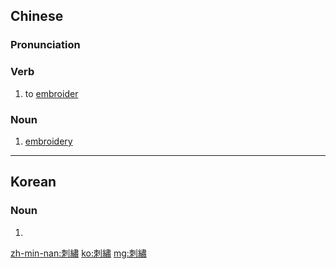 {{also|刺绣}}
==Chinese==
{{zh-forms|s=刺绣}}

===Pronunciation===
{{zh-pron
|m=cìxiù
|cat=v,n
}}

===Verb===
{{zh-verb}}

# to [[embroider]]

===Noun===
{{zh-noun}}

# [[embroidery]]

----

==Korean==
{{ko-hanjatab}}

===Noun===
{{ko-noun|hj|hangeul=자수}}

# {{hanja form of|자수|[[embroidery]]}}

[[zh-min-nan:刺繡]]
[[ko:刺繡]]
[[mg:刺繡]]